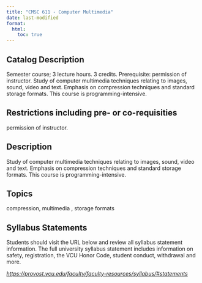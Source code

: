 ```yaml
---
title: "CMSC 611 - Computer Multimedia"
date: last-modified
format:
  html:
    toc: true
---
```


## Catalog Description

Semester course; 3 lecture hours. 3 credits. Prerequisite: permission of instructor. Study of computer multimedia techniques relating to images, sound, video and text. Emphasis on compression techniques and standard storage formats. This course is programming-intensive.


## Restrictions including pre- or co-requisities
 
permission of instructor.

## Description

Study of computer multimedia techniques relating to images, sound, video and text. Emphasis on compression techniques and standard storage formats. This course is programming-intensive.

## Topics

compression, multimedia , storage formats

## Syllabus Statements

Students should visit the URL below and review all syllabus statement information. The full university syllabus statement includes information on safety, registration, the VCU Honor Code, student conduct, withdrawal and more.

*<https://provost.vcu.edu/faculty/faculty-resources/syllabus/#statements>*


